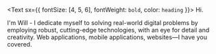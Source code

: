 <Text sx={{ fontSize: [4, 5, 6], fontWeight: `bold`, color: `heading` }}>
  Hi.
</Text>

I'm Will - I dedicate myself to solving real-world digital problems by employing robust, cutting-edge technologies, with an eye for detail and creativity. Web applications, mobile applications, websites—I have you covered.
